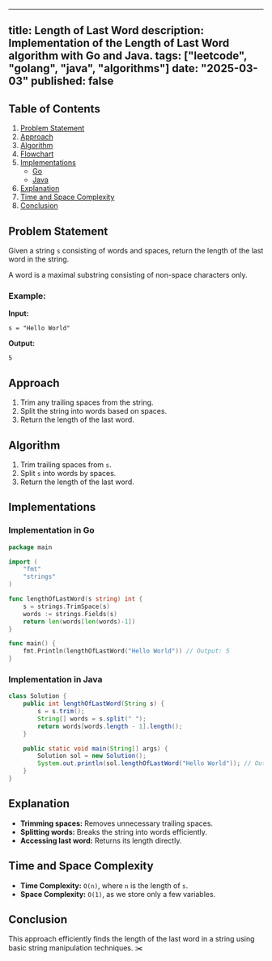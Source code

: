 ---
title: Length of Last Word
description: Implementation of the Length of Last Word algorithm with Go and Java.
tags: ["leetcode", "golang", "java", "algorithms"]
date: "2025-03-03"
published: false
----------------

## Table of Contents

1. [Problem Statement](#problem-statement)
2. [Approach](#approach)
3. [Algorithm](#algorithm)
4. [Flowchart](#flowchart)
5. [Implementations](#implementations)
   - [Go](#implementation-in-go)
   - [Java](#implementation-in-java)
6. [Explanation](#explanation)
7. [Time and Space Complexity](#time-and-space-complexity)
8. [Conclusion](#conclusion)

## Problem Statement

Given a string `s` consisting of words and spaces, return the length of the last word in the string.

A word is a maximal substring consisting of non-space characters only.

### Example:

**Input:**
```
s = "Hello World"
```
**Output:**
```
5
```

## Approach

1. Trim any trailing spaces from the string.
2. Split the string into words based on spaces.
3. Return the length of the last word.

## Algorithm

1. Trim trailing spaces from `s`.
2. Split `s` into words by spaces.
3. Return the length of the last word.

## Implementations

### Implementation in Go

```go
package main

import (
    "fmt"
    "strings"
)

func lengthOfLastWord(s string) int {
    s = strings.TrimSpace(s)
    words := strings.Fields(s)
    return len(words[len(words)-1])
}

func main() {
    fmt.Println(lengthOfLastWord("Hello World")) // Output: 5
}
```

### Implementation in Java

```java
class Solution {
    public int lengthOfLastWord(String s) {
        s = s.trim();
        String[] words = s.split(" ");
        return words[words.length - 1].length();
    }

    public static void main(String[] args) {
        Solution sol = new Solution();
        System.out.println(sol.lengthOfLastWord("Hello World")); // Output: 5
    }
}
```

## Explanation

- **Trimming spaces:** Removes unnecessary trailing spaces.
- **Splitting words:** Breaks the string into words efficiently.
- **Accessing last word:** Returns its length directly.

## Time and Space Complexity

- **Time Complexity:** `O(n)`, where `n` is the length of `s`.
- **Space Complexity:** `O(1)`, as we store only a few variables.

## Conclusion

This approach efficiently finds the length of the last word in a string using basic string manipulation techniques. ✂️

